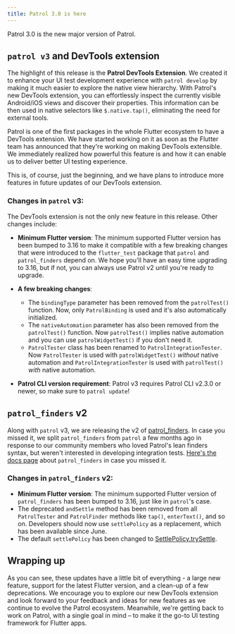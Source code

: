 ```yaml
---
title: Patrol 3.0 is here
---
```


Patrol 3.0 is the new major version of Patrol.

## `patrol v3` and DevTools extension

The highlight of this release is the **Patrol DevTools Extension**. We created
it to enhance your UI test development experience with `patrol develop` by
making it much easier to explore the native view hierarchy. With Patrol's new
DevTools extension, you can effortlessly inspect the currently visible
Android/iOS views and discover their properties. This information can be then
used in native selectors like `$.native.tap()`, eliminating the need for
external tools.

Patrol is one of the first packages in the whole Flutter ecosystem to have a
DevTools extension. We have started working on it as soon as the Flutter team
has announced that they're working on making DevTools extensible. We immediately
realized how powerful this feature is and how it can enable us to deliver better
UI testing experience.

This is, of course, just the beginning, and we have plans to introduce more
features in future updates of our DevTools extension.

### Changes in `patrol` v3:

The DevTools extension is not the only new feature in this release. Other
changes include:

- **Minimum Flutter version**: The minimum supported Flutter version has been
  bumped to 3.16 to make it compatible with a few breaking changes that were
  introduced to the `flutter_test` package that `patrol` and `patrol_finders`
  depend on. We hope you'll have an easy time upgrading to 3.16, but if not, you
  can always use Patrol v2 until you're ready to upgrade.

- **A few breaking changes**:
  - The `bindingType` parameter has been removed from the `patrolTest()`
    function. Now, only `PatrolBinding` is used and it's also automatically
    initialized.
  - The `nativeAutomation` parameter has also been removed from the
    `patrolTest()` function. Now `patrolTest()` implies native automation and
    you can use `patrolWidgetTest()` if you don't need it.
  - `PatrolTester` class has been renamed to `PatrolIntegrationTester`. Now
    `PatrolTester` is used with `patrolWidgetTest()` *without* native automation
    and `PatrolIntegrationTester` is used with `patrolTest()` *with* native
    automation.
- **Patrol CLI version requirement**: Patrol v3 requires Patrol CLI v2.3.0 or
  newer, so make sure to `patrol update`!

## `patrol_finders` v2

Along with `patrol` v3, we are releasing the v2 of [patrol_finders]. In case you
missed it, we split `patrol_finders` from `patrol` a few months ago in response
to our community members who loved Patrol's lean finders syntax, but weren't
interested in developing integration tests. [Here's the docs
page][patrol_finders_docs] about `patrol_finders` in case you missed it.

### Changes in `patrol_finders` v2:

- **Minimum Flutter version**: The minimum supported Flutter version of
  `patrol_finders` has been bumped to 3.16, just like in `patrol`'s case.
- The deprecated `andSettle` method has been removed from all `PatrolTester` and
  `PatrolFinder` methods like `tap()`, `enterText()`, and so on. Developers
  should now use `settlePolicy` as a replacement, which has been available since
  June.
- The default `settlePolicy` has been changed to [SettlePolicy.trySettle].

## Wrapping up

As you can see, these updates have a little bit of everything - a large new
feature, support for the latest Flutter version, and a clean-up of a few
deprecations. We encourage you to explore our new DevTools extension and look
forward to your feedback and ideas for new features as we continue to evolve the
Patrol ecosystem. Meanwhile, we're getting back to work on Patrol, with a single
goal in mind – to make it the go-to UI testing framework for Flutter apps.

[patrol_finders]: https://pub.dev/packages/patrol_finders
[patrol_finders_docs]: https://patrol.leancode.co/patrol-finders-release
[SettlePolicy.trySettle]: https://pub.dev/documentation/patrol_finders/latest/patrol_finders/SettlePolicy.html#trySettle
